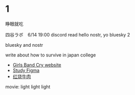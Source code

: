 # 1

睁眼就吃




四谷ラボ　6/14 19:00 discord
read hello nostr, yo bluesky 2


bluesky and nostr

write about how to survive in japan college

- [Girls Band Cry website](./1project/gbc-website.mdx)
- [Study Figma](./1project/study-figma.mdx)
- [红烧牛肉](./2area/cooking.红烧牛肉.mdx)

movie: light light light
